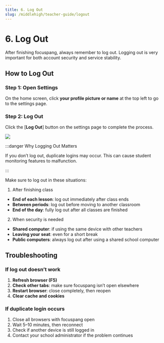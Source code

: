 ```yaml
---
title: 6. Log Out
slug: /middlehigh/teacher-guide/logout
---
```



# 6. Log Out

After finishing focuspang, always remember to log out. Logging out is very important for both account security and service stability.

## How to Log Out

### Step 1: Open Settings

On the home screen, click **your profile picture or name** at the top left to go to the settings page.

### Step 2: Log Out

Click the [**Log Out**] button on the settings page to complete the process.

<Image src="/img/en/middlehigh/teacher/11-01.jpg" size="lg" />

:::danger Why Logging Out Matters

If you don’t log out, duplicate logins may occur. This can cause student monitoring features to malfunction.

:::

Make sure to log out in these situations:

1. After finishing class

- **End of each lesson**: log out immediately after class ends
- **Between periods**: log out before moving to another classroom
- **End of the day**: fully log out after all classes are finished

2. When security is needed

- **Shared computer**: if using the same device with other teachers
- **Leaving your seat**: even for a short break
- **Public computers**: always log out after using a shared school computer

## Troubleshooting

### If log out doesn’t work

1. **Refresh browser (F5)**
2. **Check other tabs**: make sure focuspang isn’t open elsewhere
3. **Restart browser**: close completely, then reopen
4. **Clear cache and cookies**

### If duplicate login occurs

1. Close all browsers with focuspang open
2. Wait 5–10 minutes, then reconnect
3. Check if another device is still logged in
4. Contact your school administrator if the problem continues
